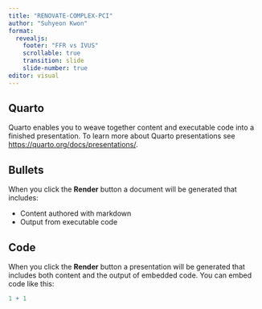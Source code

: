 ```yaml
---
title: "RENOVATE-COMPLEX-PCI"
author: "Suhyeon Kwon"
format: 
  revealjs:
    footer: "FFR vs IVUS"
    scrollable: true
    transition: slide
    slide-number: true
editor: visual
---
```


## Quarto

Quarto enables you to weave together content and executable code into a finished presentation. To learn more about Quarto presentations see <https://quarto.org/docs/presentations/>.

## Bullets

When you click the **Render** button a document will be generated that includes:

-   Content authored with markdown
-   Output from executable code

## Code

When you click the **Render** button a presentation will be generated that includes both content and the output of embedded code. You can embed code like this:

```r
1 + 1
```
